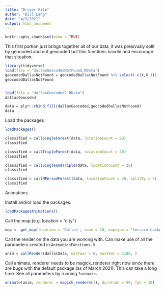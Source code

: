 ```yaml
---
title: "Driver File"
author: "Bill Lang"
date: "4/9/2021"
output: html_document
---
```


```r
knitr::opts_chunk$set(echo = TRUE)
```

This first portion just brings together all of our data, it was preiovusly split by geocoded and not geocoded but this functions handle and encourage that situation.

```r
library(tidyverse)
load(file = "dallasGeocodedNotFound.RData")
geocodedDallasNotFound = geocodedDallasNotFound %>% select(-c(X,X.1))
geocodedDallasNotFound


load(file = "dallasGeocoded2.RData")
dallasGeocoded

data = plyr::rbind.fill(dallasGeocoded,geocodedDallasNotFound)
data
```


Load the packages

```r
loadPackages()
```

```r
classified = callSingleForest(data, locationCount = 20)
classified
```


```r
classified = callTripleForest(data, locationCount = 20)
classified
```

```r
classified = callSingleandTriple(data, locationCount = 20)
classified
```

```r

classified = callNPeriodForest(data, locationCount = 20, splitBy = 5)
classified
```





Animations. 

Install and/or load the packages.

```r
loadPackagesAnimations()
```

Call the map.(e.g. location = "city")

```r
map <- get_map(location = 'Dallas', zoom = 10, maptype = "terrain-background", source = 'google', color = 'color')
```

Call the render on the data you are working with. Can make use of all the parameters created in `AnimationFunctions.R` 

```r
anim = callRender(dallasData, minYear = 0, maxYear = 2100, )
```

Call animate, renderer needs to be magick_renderer right now since there are bugs with the default package (as of March 2021). 
This can take a long time. See all parameters by running `?animate`.

```r
animate(anim, renderer = magick_renderer(), duration = 50, fps = 10)
```



